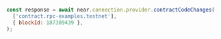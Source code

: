 ```js
const response = await near.connection.provider.contractCodeChanges(
  ['contract.rpc-examples.testnet'],
  { blockId: 187309439 },
);
```
